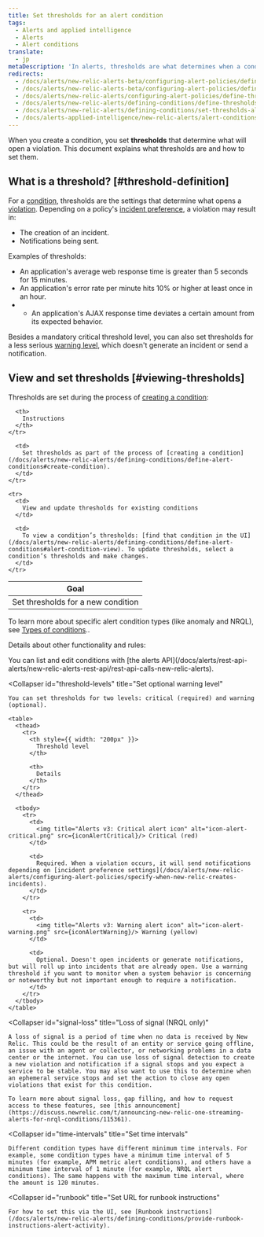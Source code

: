 ```yaml
---
title: Set thresholds for an alert condition
tags:
  - Alerts and applied intelligence
  - Alerts
  - Alert conditions
translate:
  - jp
metaDescription: 'In alerts, thresholds are what determines when a condition will trigger a violation.'
redirects:
  - /docs/alerts/new-relic-alerts-beta/configuring-alert-policies/defining-thresholds-trigger-alert
  - /docs/alerts/new-relic-alerts-beta/configuring-alert-policies/define-thresholds-trigger-alert
  - /docs/alerts/new-relic-alerts/configuring-alert-policies/define-thresholds-trigger-alert
  - /docs/alerts/new-relic-alerts/defining-conditions/define-thresholds-trigger-alert
  - /docs/alerts/new-relic-alerts/defining-conditions/set-thresholds-alert-condition
  - /docs/alerts-applied-intelligence/new-relic-alerts/alert-conditions/set-thresholds-alert-condition
---
```




When you create a condition, you set **thresholds** that determine what will open a violation. This document explains what thresholds are and how to set them.

## What is a threshold? [#threshold-definition]

For a [condition](/docs/using-new-relic/welcome-new-relic/get-started/glossary#alert-condition), thresholds are the settings that determine what opens a [violation](/docs/using-new-relic/welcome-new-relic/get-started/glossary#alert-violation). Depending on a policy's [incident preference](/docs/alerts/new-relic-alerts/configuring-alert-policies/specify-when-new-relic-creates-incidents), a violation may result in:

* The creation of an incident.
* Notifications being sent.

Examples of thresholds:

* An application's average web response time is greater than 5 seconds for 15 minutes.
* An application's error rate per minute hits 10% or higher at least once in an hour.
* * An application's AJAX response time deviates a certain amount from its expected behavior.

Besides a mandatory critical threshold level, you can also set thresholds for a less serious [warning level](#threshold-levels), which doesn't generate an incident or send a notification.

## View and set thresholds [#viewing-thresholds]

Thresholds are set during the process of [creating a condition](/docs/alerts/new-relic-alerts/defining-conditions/define-alert-conditions):

<table>
  <thead>
    <tr>
      <th style={{ width: "220px" }}>
        Goal
      </th>

      <th>
        Instructions
      </th>
    </tr>
  </thead>

  <tbody>
    <tr>
      <td>
        Set thresholds for a new condition
      </td>

      <td>
        Set thresholds as part of the process of [creating a condition](/docs/alerts/new-relic-alerts/defining-conditions/define-alert-conditions#create-condition).
      </td>
    </tr>

    <tr>
      <td>
        View and update thresholds for existing conditions
      </td>

      <td>
        To view a condition’s thresholds: [find that condition in the UI](/docs/alerts/new-relic-alerts/defining-conditions/define-alert-conditions#alert-condition-view). To update thresholds, select a condition’s thresholds and make changes.
      </td>
    </tr>
  </tbody>
</table>

To learn more about specific alert condition types (like anomaly and NRQL), see [Types of conditions](/docs/alerts/new-relic-alerts/defining-conditions/define-alert-conditions#condition-types)..

Details about other functionality and rules:

<CollapserGroup>
  <Collapser
    id="use-api"
    title="Use the alerts API"
  >
    You can list and edit conditions with [the alerts API](/docs/alerts/rest-api-alerts/new-relic-alerts-rest-api/rest-api-calls-new-relic-alerts).
  </Collapser>

  <Collapser
    id="threshold-levels"
    title="Set optional warning level"
  >
    You can set thresholds for two levels: critical (required) and warning (optional).

    <table>
      <thead>
        <tr>
          <th style={{ width: "200px" }}>
            Threshold level
          </th>

          <th>
            Details
          </th>
        </tr>
      </thead>

      <tbody>
        <tr>
          <td>
            <img title="Alerts v3: Critical alert icon" alt="icon-alert-critical.png" src={iconAlertCritical}/> Critical (red)
          </td>

          <td>
            Required. When a violation occurs, it will send notifications depending on [incident preference settings](/docs/alerts/new-relic-alerts/configuring-alert-policies/specify-when-new-relic-creates-incidents).
          </td>
        </tr>

        <tr>
          <td>
            <img title="Alerts v3: Warning alert icon" alt="icon-alert-warning.png" src={iconAlertWarning}/> Warning (yellow)
          </td>

          <td>
            Optional. Doesn't open incidents or generate notifications, but will roll up into incidents that are already open. Use a warning threshold if you want to monitor when a system behavior is concerning or noteworthy but not important enough to require a notification.
          </td>
        </tr>
      </tbody>
    </table>
  </Collapser>

  <Collapser
    id="signal-loss"
    title="Loss of signal (NRQL only)"
  >
    A loss of signal is a period of time when no data is received by New Relic. This could be the result of an entity or service going offline, an issue with an agent or collector, or networking problems in a data center or the internet. You can use loss of signal detection to create a new violation and notification if a signal stops and you expect a service to be stable. You may also want to use this to determine when an ephemeral service stops and set the action to close any open violations that exist for this condition.

    To learn more about signal loss, gap filling, and how to request access to these features, see [this announcement](https://discuss.newrelic.com/t/announcing-new-relic-one-streaming-alerts-for-nrql-conditions/115361).
  </Collapser>

  <Collapser
    id="time-intervals"
    title="Set time intervals"
  >
    Different condition types have different minimum time intervals. For example, some condition types have a minimum time interval of 5 minutes (for example, APM metric alert conditions), and others have a minimum time interval of 1 minute (for example, NRQL alert conditions). The same happens with the maximum time interval, where the amount is 120 minutes.
  </Collapser>

  <Collapser
    id="runbook"
    title="Set URL for runbook instructions"
  >
    For how to set this via the UI, see [Runbook instructions](/docs/alerts/new-relic-alerts/defining-conditions/provide-runbook-instructions-alert-activity).
  </Collapser>
</CollapserGroup>
